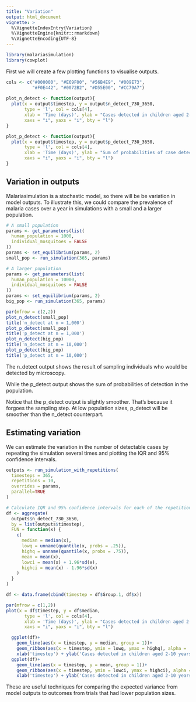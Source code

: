 ```yaml
---
title: "Variation"
output: html_document
vignette: >
  %\VignetteIndexEntry{Variation}
  %\VignetteEngine{knitr::rmarkdown}
  %\VignetteEncoding{UTF-8}
---
```


```r
library(malariasimulation)
library(cowplot)
```

First we will create a few plotting functions to visualise outputs. 
```r
cols <- c("#000000", "#E69F00", "#56B4E9", "#009E73", 
          "#F0E442", "#0072B2", "#D55E00", "#CC79A7")
          
plot_n_detect <- function(output){
  plot(x = output$timestep, y = output$n_detect_730_3650, 
       type = 'l', col = cols[4],
       xlab = 'Time (days)', ylab = "Cases detected in children aged 2-10 years",
       xaxs = "i", yaxs = "i", bty = "l")
}

plot_p_detect <- function(output){
  plot(x = output$timestep, y = output$p_detect_730_3650, 
       type = 'l', col = cols[4],
       xlab = 'Time (days)', ylab = "Sum of probabilities of case detection in children aged 2-10 years",
       xaxs = "i", yaxs = "i", bty = "l")
}
```
## Variation in outputs

Malariasimulation is a stochastic model, so there will be be variation in model outputs. To illustrate this, we could compare the prevalence of malaria cases over a year in simulations with a small and a larger population.

```r
# A small population
params <- get_parameters(list(
  human_population = 1000,
  individual_mosquitoes = FALSE
))
params <- set_equilibrium(params, 2)
small_pop <- run_simulation(365, params)

# A larger population
params <- get_parameters(list(
  human_population = 10000,
  individual_mosquitoes = FALSE
))
params <- set_equilibrium(params, 2)
big_pop <- run_simulation(365, params)

par(mfrow = c(2,2))
plot_n_detect(small_pop)
title('n_detect at n = 1,000')
plot_p_detect(small_pop)
title('p_detect at n = 1,000')
plot_n_detect(big_pop)
title('n_detect at n = 10,000')
plot_p_detect(big_pop)
title('p_detect at n = 10,000')
```

The n_detect output shows the result of sampling individuals who would be detected by microscopy.

While the p_detect output shows the sum of probabilities of detection in the population.

Notice that the p_detect output is slightly smoother. That's because it forgoes the sampling step. At low population sizes, p_detect will be smoother than the n_detect counterpart.

## Estimating variation 

We can estimate the variation in the number of detectable cases by repeating the simulation several times and plotting the IQR and 95% confidence intervals. 

```r
outputs <- run_simulation_with_repetitions(
  timesteps = 365,
  repetitions = 10,
  overrides = params,
  parallel=TRUE
)

# Calculate IQR and 95% confidence intervals for each of the repetitions
df <- aggregate(
  outputs$n_detect_730_3650,
  by = list(outputs$timestep),
  FUN = function(x) {
    c(
      median = median(x),
      lowq = unname(quantile(x, probs = .25)),
      highq = unname(quantile(x, probs = .75)),
      mean = mean(x),
      lowci = mean(x) + 1.96*sd(x),
      highci = mean(x) - 1.96*sd(x)
    )
  }
)

df <- data.frame(cbind(timestep = df$Group.1, df$x))

par(mfrow = c(1,2))
plot(x = df$timestep, y = df$median, 
       type = 'l', col = cols[4],
       xlab = 'Time (days)', ylab = "Cases detected in children aged 2-10 years",
       xaxs = "i", yaxs = "i", bty = "l")

  ggplot(df)+
    geom_line(aes(x = timestep, y = median, group = 1))+
    geom_ribbon(aes(x = timestep, ymin = lowq, ymax = highq), alpha = .2)+
    xlab('timestep') + ylab('Cases detected in children aged 2-10 years') + ggtitle('IQR spread')
  ggplot(df)+
    geom_line(aes(x = timestep, y = mean, group = 1))+
    geom_ribbon(aes(x = timestep, ymin = lowci, ymax = highci), alpha = .2)+
    xlab('timestep') + ylab('Cases detected in children aged 2-10 years') + ggtitle('95% confidence interval')

```

These are useful techniques for comparing the expected variance from model outputs to outcomes from trials that had lower population sizes.